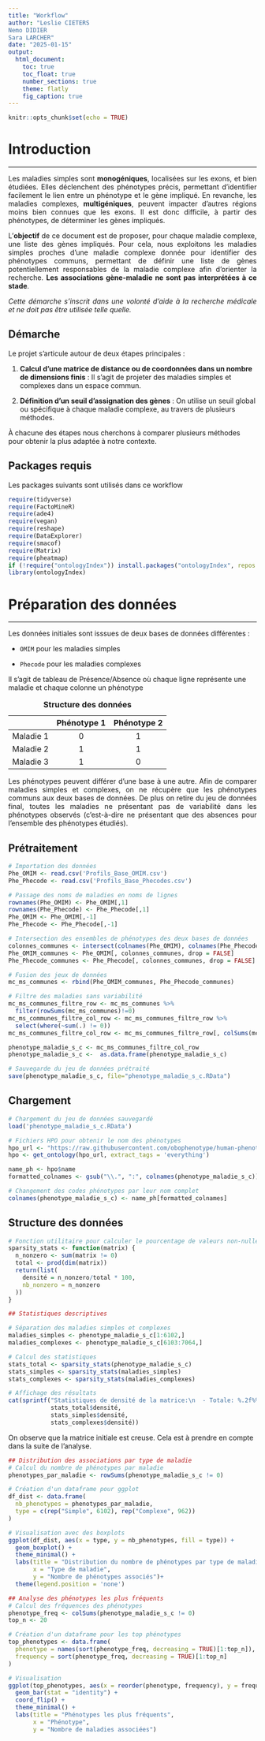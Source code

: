 ```yaml
---
title: "Workflow"
author: "Leslie CIETERS
Nemo DIDIER 
Sara LARCHER"
date: "2025-01-15"
output: 
  html_document:
    toc: true
    toc_float: true
    number_sections: true
    theme: flatly
    fig_caption: true
---
```


```r

knitr::opts_chunk$set(echo = TRUE)
```

# Introduction

------------------------------------------------------------------------

::: {#introduction style="text-align: justify;"}
Les maladies simples sont **monogéniques**, localisées sur les exons, et bien étudiées. Elles déclenchent des phénotypes précis, permettant d'identifier facilement le lien entre un phénotype et le gène impliqué. En revanche, les maladies complexes, **multigéniques**, peuvent impacter d'autres régions moins bien connues que les exons. Il est donc difficile, à partir des phénotypes, de déterminer les gènes impliqués.

L'**objectif** de ce document est de proposer, pour chaque maladie complexe, une liste des gènes impliqués. Pour cela, nous exploitons les maladies simples proches d'une maladie complexe donnée pour identifier des phénotypes communs, permettant de définir une liste de gènes potentiellement responsables de la maladie complexe afin d'orienter la recherche. **Les associations gène-maladie ne sont pas interprétées à ce stade**.

*Cette démarche s'inscrit dans une volonté d'aide à la recherche médicale et ne doit pas être utilisée telle quelle.*
:::

## Démarche

::: {style="test-align: justify"}
Le projet s’articule autour de deux étapes principales :

1.  **Calcul d’une matrice de distance ou de coordonnées dans un nombre de dimensions finis** : Il s'agit de projeter des maladies simples et complexes dans un espace commun.

2.  **Définition d’un seuil d’assignation des gènes** : On utilise un seuil global ou spécifique à chaque maladie complexe, au travers de plusieurs méthodes.

À chacune des étapes nous cherchons à comparer plusieurs méthodes pour obtenir la plus adaptée à notre contexte.
:::

## Packages requis

::: {style="text-align: justify"}
Les packages suivants sont utilisés dans ce workflow
:::

```r

require(tidyverse)
require(FactoMineR)
require(ade4)
require(vegan)
require(reshape)
require(DataExplorer)
require(smacof)
require(Matrix)
require(pheatmap)
if (!require("ontologyIndex")) install.packages("ontologyIndex", repos = "http://cran.us.r-project.org")
library(ontologyIndex)
```

# Préparation des données

------------------------------------------------------------------------

Les données initiales sont isssues de deux bases de données différentes :

-   `OMIM` pour les maladies simples

-   `Phecode` pour les maladies complexes

Il s'agit de tableau de Présence/Absence où chaque ligne représente une maladie et chaque colonne un phénotype

|           | Phénotype 1 | Phénotype 2 |
|:---------:|:-----------:|:-----------:|
| Maladie 1 |      0      |      1      |
| Maladie 2 |      1      |      1      |
| Maladie 3 |      1      |      0      |

: **Structure des données**

::: {style="text-align:justify"}
Les phénotypes peuvent différer d'une base à une autre. Afin de comparer maladies simples et complexes, on ne récupère que les phénotypes communs aux deux bases de données. De plus on retire du jeu de données final, toutes les maladies ne présentant pas de variabilité dans les phénotypes observés (c'est-à-dire ne présentant que des absences pour l'ensemble des phénotypes étudiés).
:::

## Prétraitement

```r

# Importation des données 
Phe_OMIM <- read.csv('Profils_Base_OMIM.csv')
Phe_Phecode <- read.csv('Profils_Base_Phecodes.csv')

# Passage des noms de maladies en noms de lignes
rownames(Phe_OMIM) <- Phe_OMIM[,1]
rownames(Phe_Phecode) <- Phe_Phecode[,1]
Phe_OMIM <- Phe_OMIM[,-1]
Phe_Phecode <- Phe_Phecode[,-1]

# Intersection des ensembles de phénotypes des deux bases de données
colonnes_communes <- intersect(colnames(Phe_OMIM), colnames(Phe_Phecode))
Phe_OMIM_communes <- Phe_OMIM[, colonnes_communes, drop = FALSE]
Phe_Phecode_communes <- Phe_Phecode[, colonnes_communes, drop = FALSE]

# Fusion des jeux de données 
mc_ms_communes <- rbind(Phe_OMIM_communes, Phe_Phecode_communes)

# Filtre des maladies sans variabilité 
mc_ms_communes_filtre_row <- mc_ms_communes %>%
  filter(rowSums(mc_ms_communes)!=0)
mc_ms_communes_filtre_col_row <- mc_ms_communes_filtre_row %>%
  select(where(~sum(.) != 0))
mc_ms_communes_filtre_col_row <- mc_ms_communes_filtre_row[, colSums(mc_ms_communes_filtre_row) != 0]

phenotype_maladie_s_c <- mc_ms_communes_filtre_col_row
phenotype_maladie_s_c <-  as.data.frame(phenotype_maladie_s_c)

# Sauvegarde du jeu de données prétraité
save(phenotype_maladie_s_c, file="phenotype_maladie_s_c.RData")
```

## Chargement

```r

# Chargement du jeu de données sauvegardé 
load('phenotype_maladie_s_c.RData')

# Fichiers HPO pour obtenir le nom des phénotypes 
hpo_url <- "https://raw.githubusercontent.com/obophenotype/human-phenotype-ontology/master/hp.obo"
hpo <- get_ontology(hpo_url, extract_tags = 'everything')

name_ph <- hpo$name
formatted_colnames <- gsub("\\.", ":", colnames(phenotype_maladie_s_c))

# Changement des codes phénotypes par leur nom complet
colnames(phenotype_maladie_s_c) <- name_ph[formatted_colnames]

```

## Structure des données

```r

# Fonction utilitaire pour calculer le pourcentage de valeurs non-nulles
sparsity_stats <- function(matrix) {
  n_nonzero <- sum(matrix != 0)
  total <- prod(dim(matrix))
  return(list(
    densité = n_nonzero/total * 100,
    nb_nonzero = n_nonzero
  ))
}

## Statistiques descriptives

# Séparation des maladies simples et complexes
maladies_simples <- phenotype_maladie_s_c[1:6102,]
maladies_complexes <- phenotype_maladie_s_c[6103:7064,]

# Calcul des statistiques
stats_total <- sparsity_stats(phenotype_maladie_s_c)
stats_simples <- sparsity_stats(maladies_simples)
stats_complexes <- sparsity_stats(maladies_complexes)

# Affichage des résultats
cat(sprintf("Statistiques de densité de la matrice:\n  - Totale: %.2f%%\n  - Maladies simples: %.2f%%\n  - Maladies complexes: %.2f%%",
            stats_total$densité,
            stats_simples$densité,
            stats_complexes$densité))

```

::: {style="test-align:justify"}
On observe que la matrice initiale est creuse. Cela est à prendre en compte dans la suite de l'analyse.
:::

```r
## Distribution des associations par type de maladie
# Calcul du nombre de phénotypes par maladie
phenotypes_par_maladie <- rowSums(phenotype_maladie_s_c != 0)

# Création d'un dataframe pour ggplot
df_dist <- data.frame(
  nb_phenotypes = phenotypes_par_maladie,
  type = c(rep("Simple", 6102), rep("Complexe", 962))
)

# Visualisation avec des boxplots
ggplot(df_dist, aes(x = type, y = nb_phenotypes, fill = type)) +
  geom_boxplot() +
  theme_minimal() +
  labs(title = "Distribution du nombre de phénotypes par type de maladie",
       x = "Type de maladie",
       y = "Nombre de phénotypes associés")+
  theme(legend.position = 'none')
```

```r
## Analyse des phénotypes les plus fréquents
# Calcul des fréquences des phénotypes
phenotype_freq <- colSums(phenotype_maladie_s_c != 0)
top_n <- 20

# Création d'un dataframe pour les top phénotypes
top_phenotypes <- data.frame(
  phenotype = names(sort(phenotype_freq, decreasing = TRUE)[1:top_n]),
  frequency = sort(phenotype_freq, decreasing = TRUE)[1:top_n]
)

# Visualisation
ggplot(top_phenotypes, aes(x = reorder(phenotype, frequency), y = frequency)) +
  geom_bar(stat = "identity") +
  coord_flip() +
  theme_minimal() +
  labs(title = "Phénotypes les plus fréquents",
       x = "Phénotype",
       y = "Nombre de maladies associées")
```
